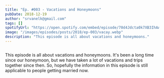 ```yaml
---
title: "Ep. #003 - Vacations and Honeymoons"
pubDate: 2018-12-19
author: "srvanelk@gmail.com"
tags: []
spotifyUrl: "https://open.spotify.com/embed/episode/70d4Jdcta0k7XB3IhAA85O?utm_source=generator&theme=0"
image: "/images/episodes/posts/2018/ep-003/vacay.webp"
description: "This episode is all about vacations and honeymoons."
---
```



<figure>
  <img src="/images/episodes/posts/2018/ep-003/vacay.webp" alt="" />
</figure>

<SpotifyEmbed
  spotifyUrl={frontmatter.spotifyUrl}
  coverImage="/images/global/wedded_logo.webp"
  coverAlt={frontmatter.title}
  title="Wedded"
  subtitle="Tap to load this episode"
/>

This episode is all about vacations and honeymoons. It's been a long time since our honeymoon, but we have taken a lot of vacations and trips together since then. So, hopefully the information in this episode is still applicable to people getting married now.
